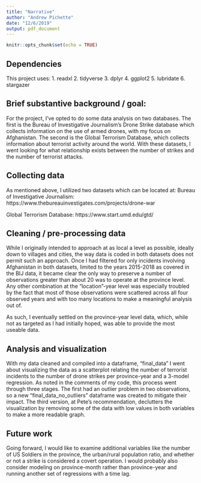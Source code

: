 ```yaml
---
title: "Narrative"
author: "Andrew Pichette"
date: "12/6/2019"
output: pdf_document
---
```


```r
knitr::opts_chunk$set(echo = TRUE)
```
## Dependencies
This project uses:
1. readxl
2. tidyverse
3. dplyr
4. ggplot2
5. lubridate
6. stargazer


## Brief substantive background / goal:
For the project, I've opted to do some data analysis on two databases. The first is the Bureau of Investigative Journalism's Drone Strike database which collects information on the use of armed drones, with my focus on Afghanistan. The second is the Global Terrorism Database, which collects information about terrorist activity around the world. With these datasets, I went looking for what relationship exists between the number of strikes and the number of terrorist attacks.

## Collecting data
As mentioned above, I utilized two datasets which can be located at:
Bureau of Investigative Journalism: https://www.thebureauinvestigates.com/projects/drone-war

Global Terrorism Database: https://www.start.umd.edu/gtd/ 

## Cleaning / pre-processing data
While I originally intended to approach at as local a level as possible, ideally down to villages and cities, the way data is coded in both datasets does not permit such an approach. Once I had filtered for only incidents involving Afghanistan in both datasets, limited to the years 2015-2018 as covered in the BIJ data, it became clear the only way to preserve a number of observations greater than about 20 was to operate at the province level. Any other combination at the "location"-year level was especially troubled by the fact that most of those observations were scattered across all four observed years and with too many locations to make a meaningful analysis out of. 

As such, I eventually settled on the province-year level data, which, while not as targeted as I had initially hoped, was able to provide the most useable data.

## Analysis and visualization
With my data cleaned and compiled into a dataframe, "final_data" I went about visualizing the data as a scatterplot relating the number of terrorist incidents to the number of drone strikes per province-year and a 3-model regression. As noted in the comments of my code, this process went through three stages. The first had an outlier problem in two observations, so a new "final_data_no_outliers" dataframe was created to mitigate their impact. The third version, at Pete's recommendation, declutters the visualization by removing some of the data with low values in both variables to make a more readable graph. 

## Future work
Going forward, I would like to examine additional variables like the number of US Soldiers in the province, the urban/rural population ratio, and whether or not a strike is considered a covert operation. I would probably also consider modeling on province-month rather than province-year and running another set of regressions with a time lag.
